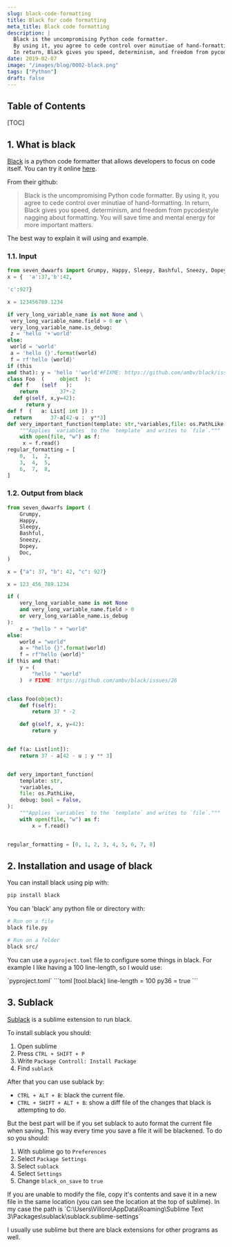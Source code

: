 ```yaml
---
slug: black-code-formatting
title: Black for code formatting
meta_title: Black code formatting
description: |
  Black is the uncompromising Python code formatter.
  By using it, you agree to cede control over minutiae of hand-formatting.
  In return, Black gives you speed, determinism, and freedom from pycodestyle nagging about formatting.
date: 2019-02-07
image: "/images/blog/0002-black.png"
tags: ["Python"]
draft: false
---
```


## Table of Contents

[TOC]

## 1. What is black

[Black](https://github.com/ambv/black) is a python code formatter that allows developers to focus on code itself. You can try it online [here](https://black.now.sh/).


From their github:

> Black is the uncompromising Python code formatter. By using it, you agree to cede control over minutiae of hand-formatting. In return, Black gives you speed, determinism, and freedom from pycodestyle nagging about formatting. You will save time and mental energy for more important matters.

The best way to explain it will using and example.

### 1.1. Input

```python
from seven_dwwarfs import Grumpy, Happy, Sleepy, Bashful, Sneezy, Dopey, Doc
x = {  'a':37,'b':42,

'c':927}

x = 123456789.1234

if very_long_variable_name is not None and \
 very_long_variable_name.field > 0 or \
 very_long_variable_name.is_debug:
 z = 'hello '+'world'
else:
 world = 'world'
 a = 'hello {}'.format(world)
 f = rf'hello {world}'
if (this
and that): y = 'hello ''world'#FIXME: https://github.com/ambv/black/issues/26
class Foo  (     object  ):
  def f    (self   ):
    return       37*-2
  def g(self, x,y=42):
      return y
def f  (   a: List[ int ]) :
  return      37-a[42-u :  y**3]
def very_important_function(template: str,*variables,file: os.PathLike,debug:bool=False,):
    """Applies `variables` to the `template` and writes to `file`."""
    with open(file, "w") as f:
     x = f.read()
regular_formatting = [
    0,  1,  2,
    3,  4,  5,
    6,  7,  8,
]
```

### 1.2. Output from black
```python
from seven_dwwarfs import (
    Grumpy,
    Happy,
    Sleepy,
    Bashful,
    Sneezy,
    Dopey,
    Doc,
)

x = {"a": 37, "b": 42, "c": 927}

x = 123_456_789.1234

if (
    very_long_variable_name is not None
    and very_long_variable_name.field > 0
    or very_long_variable_name.is_debug
):
    z = "hello " + "world"
else:
    world = "world"
    a = "hello {}".format(world)
    f = rf"hello {world}"
if this and that:
    y = (
        "hello " "world"
    )  # FIXME: https://github.com/ambv/black/issues/26


class Foo(object):
    def f(self):
        return 37 * -2

    def g(self, x, y=42):
        return y


def f(a: List[int]):
    return 37 - a[42 - u : y ** 3]


def very_important_function(
    template: str,
    *variables,
    file: os.PathLike,
    debug: bool = False,
):
    """Applies `variables` to the `template` and writes to `file`."""
    with open(file, "w") as f:
        x = f.read()


regular_formatting = [0, 1, 2, 3, 4, 5, 6, 7, 8]
```

## 2. Installation and usage of black

You can install black using pip with:

```sh
pip install black
```

You can 'black' any python file or directory with:
```sh
# Run on a file
black file.py

# Run on a folder
black src/
```

You can use a `pyproject.toml` file to configure some things in black. For example I like having a 100 line-length, so I would use:

<TerminalOutput color="stone">
  `pyproject.toml`
</TerminalOutput>
```toml
[tool.black]
line-length = 100
py36 = true
```

## 3. Sublack

[Sublack](https://github.com/jgirardet/sublack) is a sublime extension to run black. 

To install sublack you should:

1. Open sublime
2. Press `CTRL + SHIFT + P`
3. Write `Package Controll: Install Package`
4. Find `sublack`

After that you can use sublack by:

* `CTRL + ALT + B`: black the current file.
* `CTRL + SHIFT + ALT + B`: show a diff file of the changes that black is attempting to do.

But the best part will be if you set sublack to auto format the current file when saving. This way every time you save a file it will be blackened. To do so you should:

1. With sublime go to `Preferences`
2. Select `Package Settings`
3. Select `sublack`
4. Select `Settings`
5. Change `black_on_save` to `true`

<Notice type="warning">
    If you are unable to modify the file, copy it's contents and save it in a new file in the same location (you can see the location at the top of sublime).
    In my case the path is `C:\Users\Villoro\AppData\Roaming\Sublime Text 3\Packages\sublack\sublack.sublime-settings`
</Notice>

I usually use sublime but there are black extensions for other programs as well.
